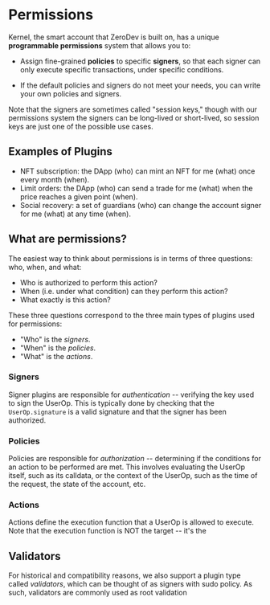 # Permissions

Kernel, the smart account that ZeroDev is built on, has a unique **programmable permissions** system that allows you to:

- Assign fine-grained **policies** to specific **signers**, so that each signer can only execute specific transactions, under specific conditions.

- If the default policies and signers do not meet your needs, you can write your own policies and signers.

Note that the signers are sometimes called "session keys," though with our permissions system the signers can be long-lived or short-lived, so session keys are just one of the possible use cases.

## Examples of Plugins

- NFT subscription: the DApp (who) can mint an NFT for me (what) once every month (when).
- Limit orders: the DApp (who) can send a trade for me (what) when the price reaches a given point (when).
- Social recovery: a set of guardians (who) can change the account signer for me (what) at any time (when).

## What are permissions?

The easiest way to think about permissions is in terms of three questions: who, when, and what:

- Who is authorized to perform this action?
- When (i.e. under what condition) can they perform this action?
- What exactly is this action?

These three questions correspond to the three main types of plugins used for permissions:

- "Who" is the *signers*.
- "When" is the *policies*.
- "What" is the *actions*.

### Signers

Signer plugins are responsible for *authentication* -- verifying the key used to sign the UserOp.  This is typically done by checking that the `UserOp.signature` is a valid signature and that the signer has been authorized.

### Policies

Policies are responsible for *authorization* -- determining if the conditions for an action to be performed are met.  This involves evaluating the UserOp itself, such as its calldata, or the context of the UserOp, such as the time of the request, the state of the account, etc.

### Actions

Actions define the execution function that a UserOp is allowed to execute.  Note that the execution function is NOT the target -- it's the 

## Validators

For historical and compatibility reasons, we also support a plugin type called *validators*, which can be thought of as signers with sudo policy.  As such, validators are commonly used as root validation 